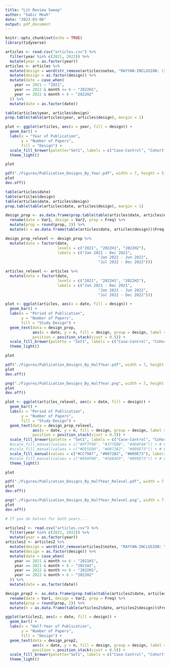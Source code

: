 ```yaml
---
title: "Lit Review Sweep"
author: "Sabir Meah"
date: "2023-03-08"
output: pdf_document
---
```


```r
knitr::opts_chunk$set(echo = TRUE)
library(tidyverse)
```

```r
articles <- read.csv("articles.csv") %>%
  filter(year %in% c(2021, 2022)) %>%
  mutate(year = as.factor(year))
articles <- articles %>%
  mutate(design = word(str_remove(articles$notes, "RAYYAN-INCLUSION: \\{\"Sabir\"=>\"Included\"\\} \\| RAYYAN-LABELS: "))) %>%
  mutate(design = as.factor(design)) %>%
  mutate(date = case_when(
    year == 2021 ~ "2021",
    year == 2022 & month <= 6 ~ "2022H1",
    year == 2022 & month > 6 ~ "2022H2"
  )) %>%
  mutate(date = as.factor(date))
```

```r
table(articles$year, articles$design)
prop.table(table(articles$year, articles$design), margin = 1)
```

```r
plot <- ggplot(articles, aes(x = year, fill = design)) +
  geom_bar() +
  labs(x = "Year of Publication",
       y = "Number of Papers",
       fill = "Design") +
  scale_fill_brewer(palette="Set1", labels = c("Case-Control", "Cohort", "Test-Negative")) +
  theme_light()

plot

pdf("./Figures/Publication_Designs_By_Year.pdf", width = 7, height = 5)
plot
dev.off()
```

```r
table(articles$date)
table(articles$design)
table(articles$date, articles$design)
prop.table(table(articles$date, articles$design), margin = 1)
```

```r
design_prop <- as.data.frame(prop.table(table(articles$date, articles$design), margin = 1)) %>%
  rename(date = Var1, design = Var2, prop = Freq) %>%
  mutate(prop = round(prop, 2)) %>%
  mutate(n = as.data.frame(table(articles$date, articles$design))$Freq)
```

```r
design_prop_relevel <- design_prop %>%
  mutate(date = factor(date,
                       levels = c("2021", "2022H1", "2022H2"),
                       labels = c("Jan 2021 - Dec 2021", 
                                         "Jan 2022 - Jun 2022",
                                         "Jul 2022 - Dec 2022")))
```

```r
articles_relevel <- articles %>%
  mutate(date = factor(date,
                       levels = c("2021", "2022H1", "2022H2"),
                       labels = c("Jan 2021 - Dec 2021", 
                                         "Jan 2022 - Jun 2022",
                                         "Jul 2022 - Dec 2022")))
```



```r
plot <- ggplot(articles, aes(x = date, fill = design)) +
  geom_bar() +
  labs(x = "Period of Publication",
       y = "Number of Papers",
       fill = "Study Design") +
  geom_text(data = design_prop, 
            aes(x = date, y = n, fill = design, group = design, label = scales::percent(prop)),
            position = position_stack(vjust = 0.5)) +
  scale_fill_brewer(palette = "Set1", labels = c("Case-Control", "Cohort", "Test-Negative")) +
  theme_light()

plot

pdf("./Figures/Publication_Designs_By_HalfYear.pdf", width = 7, height = 5)
plot
dev.off()

png("./Figures/Publication_Designs_By_HalfYear.png", width = 7, height = 5, units = "in", res = 400)
plot
dev.off()
```

```r
plot <- ggplot(articles_relevel, aes(x = date, fill = design)) +
  geom_bar() +
  labs(x = "Period of Publication",
       y = "Number of Papers",
       fill = "Study Design") +
  geom_text(data = design_prop_relevel, 
            aes(x = date, y = n, fill = design, group = design, label = scales::percent(prop)),
            position = position_stack(vjust = 0.5)) +
  scale_fill_brewer(palette = "Set1", labels = c("Case-Control", "Cohort", "Test-Negative")) +
  #scale_fill_manual(values = c("#FF7F00", "#377EB8", "#4DAF4A")) + # ChatGPT
  #scale_fill_manual(values = c("#D55E00", "#0072B2", "#009E73")) + # Colorblind website dark
  scale_fill_manual(values = c("#CC79A7", "#0072B2", "#009E73"), labels = c("Case-Control", "Cohort", "Test-Negative")) + # Colorblind website dark 2
  #scale_fill_manual(values = c("#E69F00", "#56B4E9", "#009E73")) + # Colorblind website light
  theme_light()

plot

pdf("./Figures/Publication_Designs_By_HalfYear_Relevel.pdf", width = 7, height = 5)
plot
dev.off()

png("./Figures/Publication_Designs_By_HalfYear_Relevel.png", width = 7, height = 5, units = "in", res = 400)
plot
dev.off()
```

```r
# If you do halves for both years...

articles2 <- read.csv("articles.csv") %>%
  filter(year %in% c(2021, 2022)) %>%
  mutate(year = as.factor(year))
articles2 <- articles2 %>%
  mutate(design = word(str_remove(articles2$notes, "RAYYAN-INCLUSION: \\{\"Sabir\"=>\"Included\"\\} \\| RAYYAN-LABELS: "))) %>%
  mutate(design = as.factor(design)) %>%
  mutate(date = case_when(
    year == 2021 & month <= 6 ~ "2021H1",
    year == 2021 & month > 6 ~ "2021H2",
    year == 2022 & month <= 6 ~ "2022H1",
    year == 2022 & month > 6 ~ "2022H2"
  )) %>%
  mutate(date = as.factor(date))

design_prop2 <- as.data.frame(prop.table(table(articles2$date, articles2$design), margin = 1)) %>%
  rename(date = Var1, design = Var2, prop = Freq) %>%
  mutate(prop = round(prop, 2)) %>%
  mutate(n = as.data.frame(table(articles2$date, articles2$design))$Freq)

ggplot(articles2, aes(x = date, fill = design)) +
  geom_bar() +
  labs(x = "Half-Year of Publication",
       y = "Number of Papers",
       fill = "Design") +
  geom_text(data = design_prop2, 
            aes(x = date, y = n, fill = design, group = design, label = scales::percent(prop)),
            position = position_stack(vjust = 0.5)) +
  scale_fill_brewer(palette="Set1", labels = c("Case-Control", "Cohort", "Test-Negative")) +
  theme_light()
```


